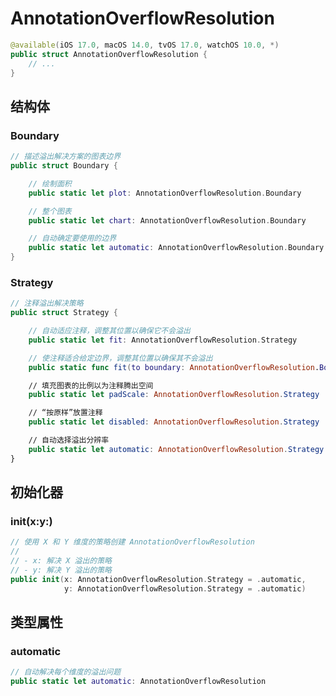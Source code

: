 # AnnotationOverflowResolution

<ToBePolishedAfterTranslation />

<OriginalSource
  title="AnnotationOverflowResolution"
  url="https://developer.apple.com/documentation/charts/annotationoverflowresolution"
  summary=""
/>

```swift
@available(iOS 17.0, macOS 14.0, tvOS 17.0, watchOS 10.0, *)
public struct AnnotationOverflowResolution {
    // ...
}
```

## 结构体

### Boundary

```swift
// 描述溢出解决方案的图表边界
public struct Boundary {

    // 绘制面积
    public static let plot: AnnotationOverflowResolution.Boundary

    // 整个图表
    public static let chart: AnnotationOverflowResolution.Boundary

    // 自动确定要使用的边界
    public static let automatic: AnnotationOverflowResolution.Boundary
}
```

### Strategy

```swift
// 注释溢出解决策略
public struct Strategy {

    // 自动适应注释，调整其位置以确保它不会溢出
    public static let fit: AnnotationOverflowResolution.Strategy

    // 使注释适合给定边界，调整其位置以确保其不会溢出
    public static func fit(to boundary: AnnotationOverflowResolution.Boundary) -> AnnotationOverflowResolution.Strategy

    // 填充图表的比例以为注释腾出空间
    public static let padScale: AnnotationOverflowResolution.Strategy

    // “按原样”放置注释
    public static let disabled: AnnotationOverflowResolution.Strategy

    // 自动选择溢出分辨率
    public static let automatic: AnnotationOverflowResolution.Strategy
}
```

## 初始化器

### init(x:y:)

```swift
// 使用 X 和 Y 维度的策略创建 AnnotationOverflowResolution
//
// - x: 解决 X 溢出的策略
// - y: 解决 Y 溢出的策略
public init(x: AnnotationOverflowResolution.Strategy = .automatic,
            y: AnnotationOverflowResolution.Strategy = .automatic)
```

## 类型属性

### automatic

```swift
// 自动解决每个维度的溢出问题
public static let automatic: AnnotationOverflowResolution
```
